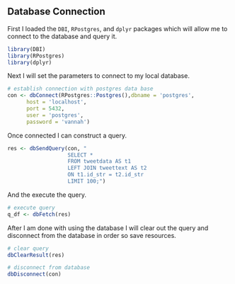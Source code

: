 ## **Database Connection**

First I loaded the `DBI`, `RPostgres`, and `dplyr` packages which will allow me to connect to the database and query it.

```r
library(DBI)
library(RPostgres)
library(dplyr)
```

Next I will set the parameters to connect to my local database.

```r
# establish connection with postgres data base
con <- dbConnect(RPostgres::Postgres(),dbname = 'postgres',
      host = 'localhost',
      port = 5432,
      user = 'postgres',
      password = 'vannah') 

```

Once connected I can construct a query.

```r
res <- dbSendQuery(con, "
                   SELECT *
                   FROM tweetdata AS t1
                   LEFT JOIN tweettext AS t2
                   ON t1.id_str = t2.id_str
                   LIMIT 100;")

```

And the execute the query.

```r
# execute query
q_df <- dbFetch(res)
```

After I am done with using the database I will clear out the query and disconnect from the database in order so save resources.

```r
# clear query
dbClearResult(res)

# disconnect from database
dbDisconnect(con)
```
